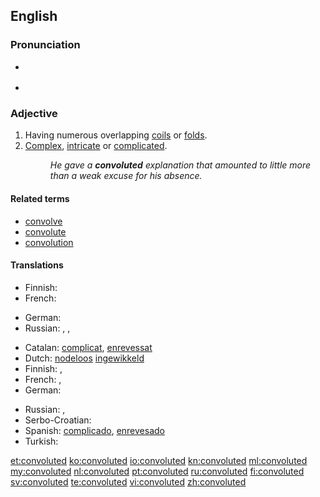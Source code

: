 ==English==

===Pronunciation===
* {{a|US}} {{IPA|/ˈkɑːnvəˌluːtəd/}}
* {{audio|en-us-convoluted.ogg|Audio (US)}}

===Adjective===
{{en-adj}}

# Having numerous overlapping [[coils]] or [[folds]].
# [[complex|Complex]], [[intricate]] or [[complicated]].
#: ''He gave a '''convoluted''' explanation that amounted to little more than a weak excuse for his absence.''

====Related terms====
* [[convolve]]
* [[convolute]]
* [[convolution]]

====Translations====
{{trans-top|having numerous overlapping coils}}
* Finnish: {{t|fi|kierteinen}}
* French: {{t+|fr|convoluté}}
{{trans-mid}}
* German: {{t+|de|gewunden}}
* Russian: {{t+|ru|извилистый|tr=izvílistyj|sc=Cyrl}}, {{t+|ru|витой|tr=vitój|sc=Cyrl}}, {{t+|ru|кручёный|tr=kručónyj|sc=Cyrl}}
{{trans-bottom}}
{{trans-top|complex}}
* Catalan: [[complicat]], [[enrevessat]]
* Dutch: [[nodeloos]] [[ingewikkeld]]
* Finnish: {{t+|fi|monimutkainen}}, {{t+|fi|mutkikas}}
* French: {{t+|fr|compliqué}}, {{t+|fr|alambiqué}}
* German: {{t+|de|verwickelt}}
{{trans-mid}}
* Russian: {{t+|ru|запутанный|tr=zapútannyj|sc=Cyrl}}, {{t+|ru|сложный|tr=slóžnyj|sc=Cyrl}}
* Serbo-Croatian: {{t|sh|замршен|m|tr=zamršen|sc=Cyrl}}
* Spanish: [[complicado]], [[enrevesado]]
* Turkish: {{t|tr|anlaşılması güç}}
{{trans-bottom}}

[[et:convoluted]]
[[ko:convoluted]]
[[io:convoluted]]
[[kn:convoluted]]
[[ml:convoluted]]
[[my:convoluted]]
[[nl:convoluted]]
[[pt:convoluted]]
[[ru:convoluted]]
[[fi:convoluted]]
[[sv:convoluted]]
[[te:convoluted]]
[[vi:convoluted]]
[[zh:convoluted]]